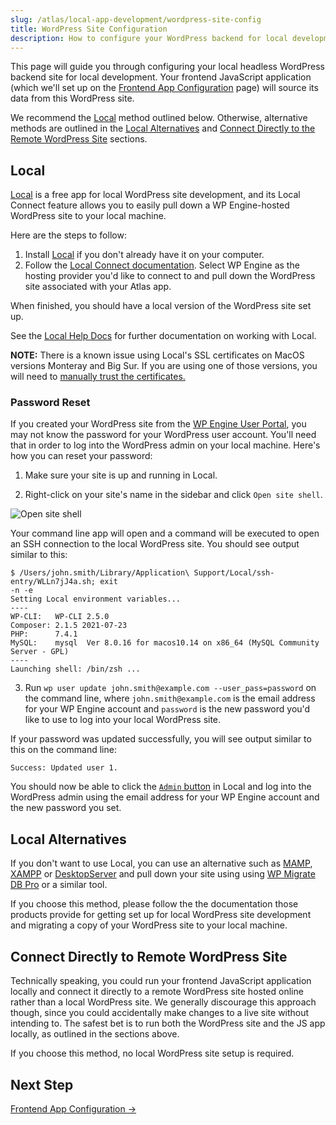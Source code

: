 ```yaml
---
slug: /atlas/local-app-development/wordpress-site-config
title: WordPress Site Configuration
description: How to configure your WordPress backend for local development
---
```


This page will guide you through configuring your local headless WordPress backend site for local development. Your frontend JavaScript application (which we'll set up on the [Frontend App Configuration](./frontend-app-config) page) will source its data from this WordPress site.

We recommend the [Local](#local) method outlined below. Otherwise, alternative methods are outlined in the [Local Alternatives](#local-alternatives) and [Connect Directly to the Remote WordPress Site](#connect-directly-to-remote-wordpress-site) sections.

## Local

[Local](https://localwp.com/) is a free app for local WordPress site development, and its Local Connect feature allows you to easily pull down a WP Engine-hosted WordPress site to your local machine.

Here are the steps to follow:

1. Install [Local](https://localwp.com/) if you don't already have it on your computer.
1. Follow the [Local Connect documentation](https://localwp.com/help-docs/connect/local-connect/). Select WP Engine as the hosting provider you'd like to connect to and pull down the WordPress site associated with your Atlas app.

When finished, you should have a local version of the WordPress site set up.

See the [Local Help Docs](https://localwp.com/help-docs/) for further documentation on working with Local.

**NOTE:** There is a known issue using Local's SSL certificates on MacOS versions Monteray and Big Sur. If you are using one of those versions, you will need to [manually trust the certificates.](https://localwp.com/help-docs/ssl/managing-local-sites-ssl-certificate-in-macos/)

### Password Reset

If you created your WordPress site from the [WP Engine User Portal](https://my.wpengine.com/), you may not know the password for your WordPress user account. You'll need that in order to log into the WordPress admin on your local machine. Here's how you can reset your password:

1. Make sure your site is up and running in Local.

2. Right-click on your site's name in the sidebar and click `Open site shell`.

![Open site shell](./assets/img/open-site-shell.png)

Your command line app will open and a command will be executed to open an SSH connection to the local WordPress site. You should see output similar to this:

```
$ /Users/john.smith/Library/Application\ Support/Local/ssh-entry/WLLn7jJ4a.sh; exit
-n -e
Setting Local environment variables...
----
WP-CLI:   WP-CLI 2.5.0
Composer: 2.1.5 2021-07-23
PHP:      7.4.1
MySQL:    mysql  Ver 8.0.16 for macos10.14 on x86_64 (MySQL Community Server - GPL)
----
Launching shell: /bin/zsh ...
```

3. Run `wp user update john.smith@example.com --user_pass=password` on the command line, where `john.smith@example.com` is the email address for your WP Engine account and `password` is the new password you'd like to use to log into your local WordPress site.

If your password was updated successfully, you will see output similar to this on the command line:

```
Success: Updated user 1.
```

You should now be able to click the [`Admin` button](https://localwp.com/help-docs/local-features/using-one-click-admin/) in Local and log into the WordPress admin using the email address for your WP Engine account and the new password you set.

## Local Alternatives

If you don't want to use Local, you can use an alternative such as [MAMP](https://www.mamp.info/en/mac/), [XAMPP](https://www.apachefriends.org/index.html) or [DesktopServer](https://serverpress.com/) and pull down your site using using [WP Migrate DB Pro](https://deliciousbrains.com/wp-migrate-db-pro/) or a similar tool.

If you choose this method, please follow the the documentation those products provide for getting set up for local WordPress site development and migrating a copy of your WordPress site to your local machine.

## Connect Directly to Remote WordPress Site

Technically speaking, you could run your frontend JavaScript application locally and connect it directly to a remote WordPress site hosted online rather than a local WordPress site. We generally discourage this approach though, since you could accidentally make changes to a live site without intending to. The safest bet is to run both the WordPress site and the JS app locally, as outlined in the sections above.

If you choose this method, no local WordPress site setup is required.

## Next Step

[Frontend App Configuration &#8594;](./frontend-app-config)
